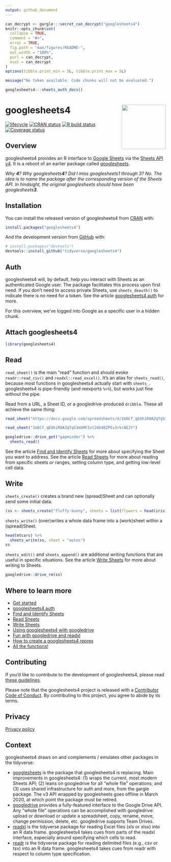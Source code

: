 ```yaml
---
output: github_document
---
```


<!-- README.md is generated from README.Rmd. Please edit that file -->

```r
can_decrypt <- gargle:::secret_can_decrypt("googlesheets4")
knitr::opts_chunk$set(
  collapse = TRUE,
  comment = "#>",
  error = TRUE,
  fig.path = "man/figures/README-",
  out.width = "100%",
  purl = can_decrypt,
  eval = can_decrypt
)
options(tibble.print_min = 5L, tibble.print_max = 5L)
```

```r
message("No token available. Code chunks will not be evaluated.")
```

```r
googlesheets4:::sheets_auth_docs()
```

# googlesheets4 <a href='https:/googlesheets4.tidyverse.org'><img src='man/figures/logo.png' align="right" height="138.5" /></a>

<!-- badges: start -->
[![lifecycle](https://img.shields.io/badge/lifecycle-experimental-orange.svg)](https://www.tidyverse.org/lifecycle/#experimental)
[![CRAN status](https://www.r-pkg.org/badges/version/googlesheets4)](https://CRAN.R-project.org/package=googlesheets4)
[![R build status](https://github.com/tidyverse/googlesheets4/workflows/R-CMD-check/badge.svg)](https://github.com/tidyverse/googlesheets4/actions)
[![Coverage status](https://codecov.io/gh/tidyverse/googlesheets4/branch/master/graph/badge.svg)](https://codecov.io/github/tidyverse/googlesheets4?branch=master)
<!-- badges: end -->

## Overview

googlesheets4 provides an R interface to [Google Sheets](https://spreadsheets.google.com/) via the [Sheets API v4](https://developers.google.com/sheets/api/). It is a reboot of an earlier package called [googlesheets](https://cran.r-project.org/package=googlesheets).

*Why **4**? Why googlesheets**4**? Did I miss googlesheets1 through 3? No. The idea is to name the package after the corresponding version of the Sheets API. In hindsight, the original googlesheets should have been googlesheets**3**.*

## Installation

You can install the released version of googlesheets4 from [CRAN](https://CRAN.R-project.org) with:

```r
install.packages("googlesheets4")
```

And the development version from [GitHub](https://github.com/) with:

```r
# install.packages("devtools")
devtools::install_github("tidyverse/googlesheets4")
```

## Auth

googlesheets4 will, by default, help you interact with Sheets as an authenticated Google user. The package facilitates this process upon first need. If you don't need to access private Sheets, use `sheets_deauth()` to indicate there is no need for a token. See the article [googlesheets4 auth](https://googlesheets4.tidyverse.org/articles/articles/auth.html) for more.

For this overview, we've logged into Google as a specific user in a hidden chunk.

## Attach googlesheets4

```r
library(googlesheets4)
```

## Read

`read_sheet()` is the main "read" function and should evoke `readr::read_csv()` and `readxl::read_excel()`. It's an alias for `sheets_read()`, because most functions in googlesheets4 actually start with `sheets_`. googlesheets4 is pipe-friendly (and reexports `%>%`), but works just fine without the pipe.

Read from a URL, a Sheet ID, or a googledrive-produced `dribble`. These all achieve the same thing:

```r
read_sheet("https://docs.google.com/spreadsheets/d/1U6Cf_qEOhiR9AZqTqS3mbMF3zt2db48ZP5v3rkrAEJY/edit#gid=780868077")

read_sheet("1U6Cf_qEOhiR9AZqTqS3mbMF3zt2db48ZP5v3rkrAEJY")

googledrive::drive_get("gapminder") %>% 
  sheets_read()
```

See the article [Find and Identify Sheets](https://googlesheets4.tidyverse.org/articles/articles/find-identify-sheets.html) for more about specifying the Sheet you want to address. See the article [Read Sheets](https://googlesheets4.tidyverse.org/articles/articles/find-identify-sheets.html) for more about reading from specific sheets or ranges, setting column type, and getting low-level cell data.

## Write

`sheets_create()` creates a brand new (spread)Sheet and can optionally send some initial data.

```r
(ss <- sheets_create("fluffy-bunny", sheets = list(flowers = head(iris))))
```

`sheets_write()` (over)writes a whole data frame into a (work)sheet within a (spread)Sheet.

```r
head(mtcars) %>% 
  sheets_write(ss, sheet = "autos")
ss
```

`sheets_edit()` and `sheets_append()` are additional writing functions that are useful in specific situations. See the article [Write Sheets](https://googlesheets4.tidyverse.org/articles/articles/write-sheets.html) for more about writing to Sheets.

```r
googledrive::drive_rm(ss)
```

## Where to learn more

  * [Get started](https://googlesheets4.tidyverse.org/articles/googlesheets4.html)
  * [googlesheets4 auth](https://googlesheets4.tidyverse.org/articles/articles/auth.html)
  * [Find and Identify Sheets](https://googlesheets4.tidyverse.org/articles/articles/find-identify-sheets.html)
  * [Read Sheets](https://googlesheets4.tidyverse.org/articles/articles/read-sheets.html)
  * [Write Sheets](https://googlesheets4.tidyverse.org/articles/articles/write-sheets.html)
  * [Using googlesheets4 with googledrive](https://googlesheets4.tidyverse.org/articles/articles/drive-and-sheets.html)
  * [Fun with googledrive and readxl](https://googlesheets4.tidyverse.org/articles/articles/fun-with-googledrive-and-readxl.html)
  * [How to create a googlesheets4 reprex](https://googlesheets4.tidyverse.org/articles/articles/googlesheets4-reprex.html)
  * [All the functions!](https://googlesheets4.tidyverse.org/reference/index.html)

## Contributing

If you'd like to contribute to the development of googlesheets4, please read [these guidelines](https://googlesheets4.tidyverse.org/CONTRIBUTING.html).

Please note that the googlesheets4 project is released with a [Contributor Code of Conduct](https://googlesheets4.tidyverse.org/CODE_OF_CONDUCT.html). By contributing to this project, you agree to abide by its terms.

## Privacy

[Privacy policy](https://www.tidyverse.org/google_privacy_policy)

## Context

googlesheets4 draws on and complements / emulates other packages in the tidyverse:

  * [googlesheets](https://cran.r-project.org/package=googlesheets) is the package that googlesheets4 is replacing. Main improvements in googlesheets4: (1) wraps the current, most modern Sheets API; (2) leans on googledrive for all "whole file" operations; and (3) uses shared infrastructure for auth and more, from the gargle package. The v3 API wrapped by googlesheets goes offline in March 2020, at which point the package must be retired.
  * [googledrive](https://googledrive.tidyverse.org) provides a fully-featured interface to the Google Drive API. Any "whole file" operations can be accomplished with googledrive: upload or download or update a spreadsheet, copy, rename, move, change permission, delete, etc. googledrive supports Team Drives.
  * [readxl](https://readxl.tidyverse.org) is the tidyverse package for reading Excel files (xls or xlsx) into an R data frame. googlesheets4 takes cues from parts of the readxl interface, especially around specifying which cells to read.
  * [readr](https://readr.tidyverse.org) is the tidyverse package for reading delimited files (e.g., csv or tsv) into an R data frame. googlesheets4 takes cues from readr with respect to column type specification.
